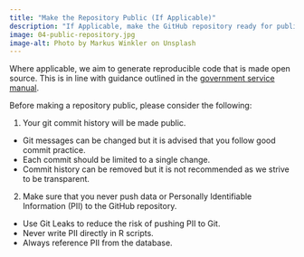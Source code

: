 ```yaml
---
title: "Make the Repository Public (If Applicable)"
description: "If Applicable, make the GitHub repository ready for public release."
image: 04-public-repository.jpg
image-alt: Photo by Markus Winkler on Unsplash
---
```

  
Where applicable, we aim to generate reproducible code that is made open source. This is in line with guidance outlined in the [government service manual](https://www.gov.uk/service-manual/service-standard/point-12-make-new-source-code-open).

Before making a repository public, please consider the following:

1. Your git commit history will be made public.
  - Git messages can be changed but it is advised that you follow good commit practice.
  - Each commit should be limited to a single change.
  - Commit history can be removed but it is not recommended as we strive to be transparent. 
  
2. Make sure that you never push data or Personally Identifiable Information (PII) to the GitHub repository.
  - Use Git Leaks to reduce the risk of pushing PII to Git.
  - Never write PII directly in R scripts.
  - Always reference PII from the database.
    
